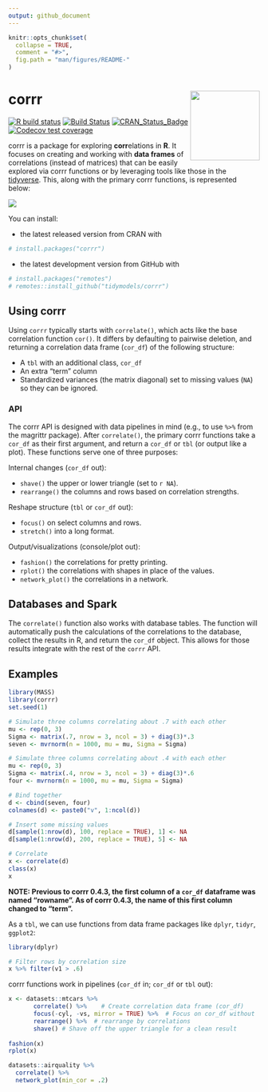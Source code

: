 ```yaml
---
output: github_document
---
```


<!-- README.md is generated from README.Rmd. Please edit that file -->

```r
knitr::opts_chunk$set(
  collapse = TRUE,
  comment = "#>",
  fig.path = "man/figures/README-"
)
```

# corrr <a href='https://corrr.tidymodels.org'><img src='man/figures/logo.png' align="right" height="139" /></a>

[![R build status](https://github.com/tidymodels/corrr/workflows/R-CMD-check/badge.svg)](https://github.com/tidymodels/corrr/actions)
[![Build Status](https://travis-ci.org/tidymodels/corrr.svg?branch=master)](https://travis-ci.org/tidymodels/corrr)
[![CRAN_Status_Badge](https://www.r-pkg.org/badges/version/corrr)](https://cran.r-project.org/package=corrr)
[![Codecov test coverage](https://codecov.io/gh/tidymodels/corrr/branch/master/graph/badge.svg)](https://codecov.io/gh/tidymodels/corrr?branch=master)

corrr is a package for exploring **corr**elations in **R**. It focuses on creating and working with **data frames** of correlations (instead of matrices) that can be easily explored via corrr functions or by leveraging tools like those in the [tidyverse](https://tidyverse.org/). This, along with the primary corrr functions, is represented below:

<img src='man/figures/to-cor-df.png'>

You can install:

- the latest released version from CRAN with

```r
# install.packages("corrr")
```

- the latest development version from GitHub with

```r
# install.packages("remotes") 
# remotes::install_github("tidymodels/corrr")
```

## Using corrr

Using `corrr` typically starts with `correlate()`, which acts like the base correlation function `cor()`. It differs by defaulting to pairwise deletion, and returning a correlation data frame (`cor_df`) of the following structure:

- A `tbl` with an additional class, `cor_df`
- An extra "term" column
- Standardized variances (the matrix diagonal) set to missing values (`NA`) so they can be ignored.

### API

The corrr API is designed with data pipelines in mind (e.g., to use `%>%` from the magrittr package). After `correlate()`, the primary corrr functions take a `cor_df` as their first argument, and return a `cor_df` or `tbl` (or output like a plot). These functions serve one of three purposes:

Internal changes (`cor_df` out):

- `shave()` the upper or lower triangle (set to `r NA`).
- `rearrange()` the columns and rows based on correlation strengths.

Reshape structure (`tbl` or `cor_df` out):

- `focus()` on select columns and rows.
- `stretch()` into a long format.

Output/visualizations (console/plot out):

- `fashion()` the correlations for pretty printing.
- `rplot()` the correlations with shapes in place of the values.
- `network_plot()` the correlations in a network.

## Databases and Spark

The `correlate()` function also works with database tables.  The function will automatically push the calculations of the correlations to the database, collect the results in R, and return the `cor_df` object.  This allows for those results integrate with the rest of the `corrr` API.

## Examples

```r
library(MASS)
library(corrr)
set.seed(1)

# Simulate three columns correlating about .7 with each other
mu <- rep(0, 3)
Sigma <- matrix(.7, nrow = 3, ncol = 3) + diag(3)*.3
seven <- mvrnorm(n = 1000, mu = mu, Sigma = Sigma)

# Simulate three columns correlating about .4 with each other
mu <- rep(0, 3)
Sigma <- matrix(.4, nrow = 3, ncol = 3) + diag(3)*.6
four <- mvrnorm(n = 1000, mu = mu, Sigma = Sigma)

# Bind together
d <- cbind(seven, four)
colnames(d) <- paste0("v", 1:ncol(d))

# Insert some missing values
d[sample(1:nrow(d), 100, replace = TRUE), 1] <- NA
d[sample(1:nrow(d), 200, replace = TRUE), 5] <- NA

# Correlate
x <- correlate(d)
class(x)
x
```

**NOTE: Previous to corrr 0.4.3, the first column of a `cor_df` dataframe was named "rowname". As of corrr 0.4.3, the name of this first column changed to "term".**

As a `tbl`, we can use functions from data frame packages like `dplyr`, `tidyr`, `ggplot2`:

```r
library(dplyr)

# Filter rows by correlation size
x %>% filter(v1 > .6)
```

corrr functions work in pipelines (`cor_df` in; `cor_df` or `tbl` out):

```r
x <- datasets::mtcars %>%
       correlate() %>%    # Create correlation data frame (cor_df)
       focus(-cyl, -vs, mirror = TRUE) %>%  # Focus on cor_df without 'cyl' and 'vs'
       rearrange() %>%  # rearrange by correlations
       shave() # Shave off the upper triangle for a clean result
       
fashion(x)
rplot(x)

datasets::airquality %>% 
  correlate() %>% 
  network_plot(min_cor = .2)
```
